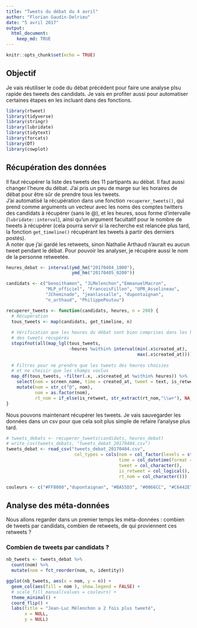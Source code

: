 ```yaml
---
title: "Tweets du débat du 4 avril"
author: "Florian Gaudin-Delrieu"
date: "5 avril 2017"
output: 
  html_document:
    keep_md: TRUE
---
```


```r
knitr::opts_chunk$set(echo = TRUE)
```

## Objectif

Je vais réutiliser le code du débat précédent pour faire une analyse plsu rapide des tweets des candidats. Je vais en profiter aussi pour automatiser certaines étapes en les incluant dans des fonctions.

```r
library(rtweet)
library(tidyverse)
library(stringr)
library(lubridate)
library(tidytext)
library(forcats)
library(DT)
library(cowplot)
```

## Récupération des données

Il faut récupérer la liste des tweets des 11 partipants au débat. Il faut aussi changer l'heure du débat. J'ai pris un peu de marge sur les horaires de débat pour être sûr de prendre tous les tweets.  
J'ai automatisé la récupération dans une fonction `recuperer_tweets()`, qui prend comme arguments un vecteur avec les noms des comptes twitters des candidats à récupérer (sans le @), et les heures, sous forme d'intervalle (`lubridate::interval`), ainsi qu'un argument facultatif pour le nombre de tweets à récupérer (cela pourra servir si la recherche est relancée plus tard, la fonction `get_timeline()` récupérant les tweets à partir des derniers postés).  
A noter que j'ai gardé les retweets, sinon Nathalie Arthaud n'aurait eu aucun tweet pendant le débat. Pour pouvoir les analyser, je récupère aussi le nom de la personne retweetée.

```r
heures_debat <- interval(ymd_hm("20170404_1800"), 
                         ymd_hm("20170405_0200"))

candidats <- c("benoithamon", "JLMelenchon","EmmanuelMacron",
               "MLP_officiel", "FrancoisFillon", "UPR_Asselineau",
               "JCheminade", "jeanlassalle", "dupontaignan",
               "n_arthaud", "PhilippePoutou")

recuperer_tweets <- function(candidats, heures, n = 200) {
  # Récupération
  tous_tweets <- map(candidats, get_timeline, n)
  
  # Vérification que les heures du débat sont bien comprises dans les heures
  # des tweets récupérés
  stopifnot(all(map_lgl(tous_tweets, 
                        ~heures %within% interval(min(.x$created_at),
                                                  max(.x$created_at)))))
  
  # Filtres pour ne prendre que les tweets des heures choisies
  # et ne choisir que les champs voulus
  map_df(tous_tweets, ~filter(.x, .x$created_at %within% heures)) %>% 
    select(nom = screen_name, time = created_at, tweet = text, is_retweet, rt_nom = mentions_screen_name) %>% 
    mutate(nom = str_c("@", nom),
           nom = as.factor(nom),
           rt_nom = if_else(is_retweet, str_extract(rt_nom,"\\w+"), NA_character_))
}

```

Nous pouvons maintenant récupérer les tweets. Je vais sauvegarder les données dans un csv pour que cela soit plus simple de refaire l'analyse plus tard.

```r
# tweets_debats <- recuperer_tweets(candidats, heures_debat)
# write_csv(tweets_debats, "tweets_debat_20170404.csv")
tweets_debat <- read_csv("tweets_debat_20170404.csv",
                          col_types = cols(nom = col_factor(levels = str_c("@", sort(candidats))),
                                           time = col_datetime(format = ),
                                           tweet = col_character(),
                                           is_retweet = col_logical(),
                                           rt_nom = col_character()))

couleurs <- c("#FF8080","dupontaignan", "#BA55D3", "#0066CC", "#C6442E", "#C0C0C0")
```

## Analyse des méta-données

Nous allons regarder dans un premier temps les méta-données : combien de tweets par candidats, combien de retweets, de qui proviennent ces retweets ?

### Combien de tweets par candidats ?

```r
nb_tweets <- tweets_debat %>% 
  count(nom) %>% 
  mutate(nom = fct_reorder(nom, n, identity))

ggplot(nb_tweets, aes(x = nom, y = n)) +
  geom_col(aes(fill = nom ), show.legend = FALSE) +
  # scale_fill_manual(values = couleurs) +
  theme_minimal() +
  coord_flip() +
  labs(title = "Jean-Luc Mélenchon a 2 fois plus tweeté",
       x = NULL,
       y = NULL)
```

